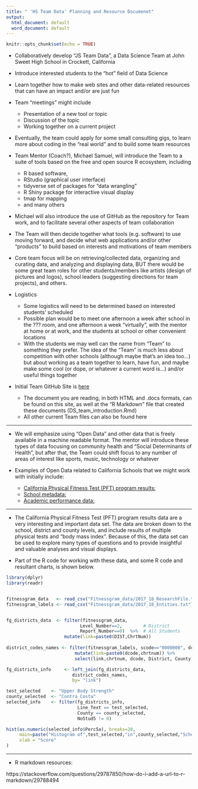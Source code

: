 ```yaml
---
title: " 'HS Team Data' Planning and Resource Documenet"
output:
  html_document: default
  word_document: default
---
```


```r
knitr::opts_chunk$set(echo = TRUE)
```


*  Collaboratively develop "JS Team Data", a Data Science Team at John Sweet High School in Crockett, California
*  Introduce interested students to the "hot" field of Data Science
*  Learn together how to make web sites and other data-related resources that can have an impact and/or are just fun
*  Team "meetings" might include
    *  Presentation of a new tool or topic 
    *  Discussion of the topic
    *  Working together on a current project
*  Eventually, the team could apply for some small consulting gigs, to learn more about coding in the "real world" and to build some team resources



*  Team Mentor (Coach?), Michael Samuel, will introduce the Team to a suite of tools based on the free and open source R ecosystem, including
     *  R based software,
     *  RStudio (graphical user interface)
     *  tidyverse set of packages for "data wrangling"
     *  R Shiny package for interactive visual display
     *  tmap for mapping
     *  and many others
*  Michael will also introduce the use of GitHub as the repository for Team work, and to facilitate several other aspects of team collaboration
*  The Team will then decide together what tools (e.g. software) to use moving forward, and decide what web applications and/or other "products" to build based on interests and motivations of team members
* Core team focus will be on retrieving/collected data, organizing and curating data, and analyzing and displaying data, BUT there would be some great team roles for other students/members like artists (design of pictures and logos), school leaders (suggesting directions for team projects), and others.



*  Logistics
    * Some logistics will need to be determined based on interested students' scheduled
    * Possible plan would be to meet one afternoon a week after school in the ??? room, and one afternoon a week "virtually", with the mentor at home or at work, and the students at school or other convenient locations
    * With the students we may well can the name from "Team" to something they prefer.  The idea of the "Team" is much less about competition with other schools (although maybe that's an idea too...) but about working as a team together to learn, have fun, and maybe make some cool (or dope, or whatever a current word is...) and/or useful things together
   


* Initial Team GitHub Site is [here](https://github.com/mcSamuelDataSci/Data_Science_Team)
    *  The document you are reading, in both HTML and .docs formats, can be found on this site, as well at the "R Markdown" file that created these documents (DS_team_introduction.Rmd)
    *  All other current Team files can also be found here


***


* We will emphasize using "Open Data" and other data that is freely available in a machine readable format.  The mentor will introduce these types of data focusing on community health and "Social Determinants of Health", but after that, the Team could shift focus to any number of areas of interest like sports, music, technology or whatever 


* Examples of Open Data related to California Schools that we might work with initially include: 
    * [California Physical Fitness Test (PFT) program results:](https://www.cde.ca.gov/ta/tg/pf/pftresearch.asp)
    * [School metadata:](ttps://www.cde.ca.gov/ds/si/ds/pubschls.asp) 
    * [Academic performance data:](https://www.cde.ca.gov/ta/ac/cm/)
  

  
  
***

* The California Physical Fitness Test (PFT) program results data are a very interesting and important data set.  The data are broken down to the school, district and county levels, and include results of multiple physical tests and "body mass index". Because of this, the data set can be used to explore many types of questions and to provide insightful and valuable analyses and visual displays.

* Part of the R code for working with these data, and some R code and resultant charts, is shown below.  

```r
library(dplyr)
library(readr)


fitnessgram_data   <- read_csv("Fitnessgram_data/2017_18_ResearchFile.txt") # use as needed: ,col_types="_ciiiii") 
fitnessgram_labels <- read_csv("Fitnessgram_data/2017_18_Entities.txt")


fg_districts_data  <- filter(fitnessgram_data,
                            Level_Number==2,        # District
                            Report_Number==0)  %>%  # All Students   
                      mutate(link=paste0(DIST,ChrtNum))
                                       
district_codes_names <- filter(fitnessgram_labels, scode=="0000000", dcode !="00000") %>%
                          mutate(link=paste0(dcode,chrtnum)) %>%
                          select(link,chrtnum, dcode, District, County)

fg_districts_info     <- left_join(fg_districts_data,
                         district_codes_names,
                         by= "link")


```



```r
test_selected    <- "Upper Body Strength"
county_selected  <- "Contra Costa"                         
selected_info    <- filter(fg_districts_info, 
                           Line_Text == test_selected, 
                           County == county_selected, 
                           NoStud5 != 0)

hist(as.numeric(selected_info$Perc5a), breaks=20,
     main=paste("Histogram of",test_selected,"in",county_selected,"Schools"),
     xlab = "Score"
)

```

***

* R markdown resources:

https://stackoverflow.com/questions/29787850/how-do-i-add-a-url-to-r-markdown/29788494

